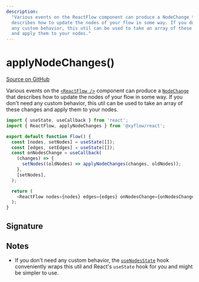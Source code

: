 ```yaml
---
description:
  "Various events on the ReactFlow component can produce a NodeChange that
  describes how to update the nodes of your flow in some way. If you don't need
  any custom behavior, this util can be used to take an array of these changes
  and apply them to your nodes."
---
```


# applyNodeChanges()

[Source on GitHub](https://github.com/xyflow/xyflow/blob/main/packages/react/src/utils/changes.ts/#L140)

Various events on the [`<ReactFlow />`](/api-reference/react-flow) component can produce a
[`NodeChange`](/api-reference/types/node-change) that describes how to update the nodes of your
flow in some way. If you don't need any custom behavior, this util can be used to
take an array of these changes and apply them to your nodes.

```js
import { useState, useCallback } from 'react';
import { ReactFlow, applyNodeChanges } from '@xyflow/react';

export default function Flow() {
  const [nodes, setNodes] = useState([]);
  const [edges, setEdges] = useState([]);
  const onNodesChange = useCallback(
    (changes) => {
      setNodes((oldNodes) => applyNodeChanges(changes, oldNodes));
    },
    [setNodes],
  );

  return (
    <ReactFlow nodes={nodes} edges={edges} onNodesChange={onNodesChange} />
  );
}
```

## Signature

<APIDocs functionName="applyNodeChanges" />

## Notes

- If you don't need any custom behavior, the [`useNodesState`](/api-reference/hooks/use-nodes-state)
  hook conveniently wraps this util and React's `useState` hook for you and might
  be simpler to use.
